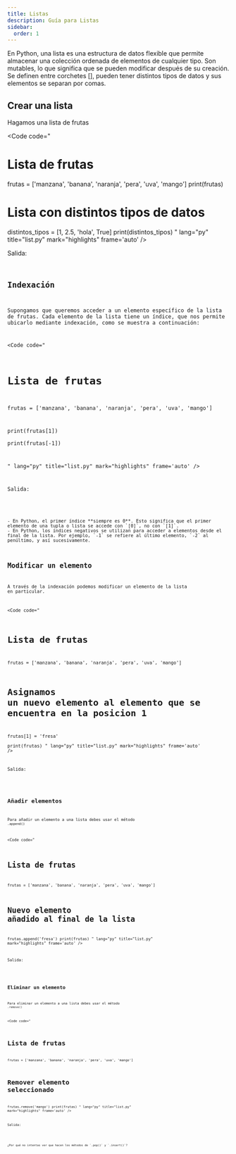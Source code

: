 ```yaml
---
title: Listas
description: Guía para Listas
sidebar:
  order: 1
---
```


En Python, una lista es una estructura de datos flexible que permite almacenar una colección ordenada de elementos de cualquier tipo. Son mutables, lo que significa que se pueden modificar después de su creación. Se definen entre corchetes [], pueden tener distintos tipos de datos y sus elementos se separan por comas. 

## Crear una lista

Hagamos una lista de frutas

<Code 
code="
# Lista de frutas
frutas = ['manzana', 'banana', 'naranja', 'pera', 'uva', 'mango']
print(frutas)

# Lista con distintos tipos de datos
distintos_tipos = [1, 2.5, 'hola', True]
print(distintos_tipos)
"
lang="py" 
title="list.py" 
mark="highlights"
frame='auto' />

Salida:

<Code 
code="
['manzana', 'banana', 'naranja', 'pera', 'uva', 'mango']
[1, 2.5, 'hola', True]
"
title="terminal" 
mark="highlights"
frame='terminal' />

## Indexación

Supongamos que queremos acceder a un elemento específico de la lista de frutas. Cada elemento de la lista tiene un índice, que nos permite ubicarlo mediante indexación, como se muestra a continuación:

<Code 
code="
# Lista de frutas
frutas = ['manzana', 'banana', 'naranja', 'pera', 'uva', 'mango']

print(frutas[1])  
print(frutas[-1])  

"
lang="py" 
title="list.py" 
mark="highlights"
frame='auto' />

Salida:

<Code 
code="
banana
mango
"
title="terminal" 
mark="highlights"
frame='terminal' />


<Aside type="note">
- En Python, el primer índice **siempre es 0**. Esto significa que el primer elemento de una tupla o lista se accede con `[0]`, no con `[1]`.
- En Python, los índices negativos se utilizan para acceder a elementos desde el final de la lista. Por ejemplo, `-1` se refiere al último elemento, `-2` al penúltimo, y así sucesivamente.
</Aside>


## Modificar un elemento

A través de la indexación podemos modificar un elemento de la lista en particular.

<Code 
code="
# Lista de frutas
frutas = ['manzana', 'banana', 'naranja', 'pera', 'uva', 'mango']

# Asignamos un nuevo elemento al elemento que se encuentra en la posicion 1
frutas[1] = 'fresa'  
print(frutas)
"
lang="py" 
title="list.py" 
mark="highlights"
frame='auto' />

Salida:

<Code 
code="
['manzana', 'fresa', 'naranja', 'pera', 'uva', 'mango']
"
title="terminal" 
mark="highlights"
frame='terminal' />

## Añadir elementos

Para añadir un elemento a una lista debes usar el método `.append()`

<Code 
code="
# Lista de frutas
frutas = ['manzana', 'banana', 'naranja', 'pera', 'uva', 'mango']

# Nuevo elemento añadido al final de la lista
frutas.append('fresa')
print(frutas)
"
lang="py" 
title="list.py" 
mark="highlights"
frame='auto' />

Salida:

<Code 
code="
['manzana', 'banana', 'naranja', 'pera', 'uva', 'mango', 'fresa']
"
title="terminal" 
mark="highlights"
frame='terminal' />

## Eliminar un elemento

Para eliminar un elemento a una lista debes usar el método `.remove()`

<Code 
code="
# Lista de frutas
frutas = ['manzana', 'banana', 'naranja', 'pera', 'uva', 'mango']

# Remover elemento seleccionado
frutas.remove('mango')
print(frutas)
"
lang="py" 
title="list.py" 
mark="highlights"
frame='auto' />

Salida:

<Code 
code="
['manzana', 'banana', 'naranja', 'pera', 'uva']
"
title="terminal" 
mark="highlights"
frame='terminal' />

<Aside type="tip" title='Reto'>
¿Por qué no intentas ver que hacen los métodos de `.pop()` y `.insert()`?
</Aside>
